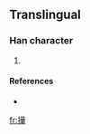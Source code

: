 ==Translingual==

===Han character===
{{Han char|rn=64|rad=手|as=12|sn=15|four=|canj=手廿一十 (QTMJ)}}

# {{defn|Han|sort=手12}}

====References====
* {{Han ref|kx=0457.161|hdz=80026.070|uh=64B6|ud=25782}}

[[fr:撶]]